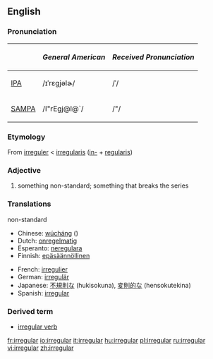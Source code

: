 {{wikipedia}}
==English==

===Pronunciation===
{| border=1 cellpadding=5
! !! ''General American'' !! ''Received Pronunciation''
|-
| [[w:IPA|IPA]] || /ɪˈrɛgjəlɚ/ || /ˈ/
|-
| [[w:SAMPA|SAMPA]] || /I"rEgj@l@`/ || /"/
|}

===Etymology===
From {{OF.}} [[irreguler]] < {{ML.}} [[irregularis]] ([[in-#Latin|in-]] + [[regularis]])

===Adjective===
{{en-adj-more-most}}
# something non-standard; something that breaks the series

===Translations===
;non-standard
{{top}}
*Chinese: [[wúcháng]] ({{zh-ts|無常|无常}})
*Dutch: [[onregelmatig]] 
*Esperanto: [[neregulara]] 
*Finnish: [[epäsäännöllinen]]
{{mid}}
*French: [[irregulier]]
*German: [[irregulär]]
*Japanese: [[不規則な]] (hukisokuna), [[変則的な]] (hensokutekina)
*Spanish: [[#Spanish|irregular]]
{{bottom}}

===Derived term===
* [[irregular verb]]

[[fr:irregular]]
[[io:irregular]]
[[it:irregular]]
[[hu:irregular]]
[[pl:irregular]]
[[ru:irregular]]
[[vi:irregular]]
[[zh:irregular]]